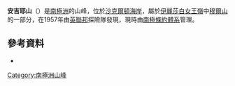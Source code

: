 {{coord|83|21|S|161|0|E|display=title}}

'''安吉耶山'''（{{lang-en|Mount Angier}}）是[[南極洲|南極洲]]的山峰，位於[[沙克爾頓海岸|沙克爾頓海岸]]，屬於[[伊麗莎白女王嶺|伊麗莎白女王嶺]]中[[穆爾山|穆爾山]]的一部分，在1957年由[[英聯邦|英聯邦]]探險隊發現，現時由[[南極條約體系|南極條約體系]]管理。

==參考資料==
*{{usgs-gazetteer}}

[[Category:南極洲山峰|Category:南極洲山峰]]


{{ShackletonCoast-geo-stub}}